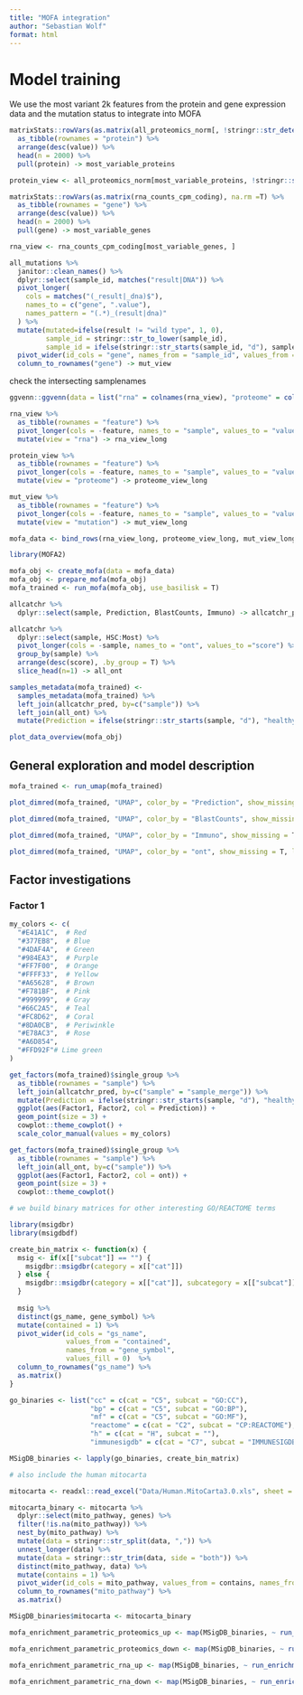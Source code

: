 ```yaml
---
title: "MOFA integration"
author: "Sebastian Wolf"
format: html
---
```


# Model training

We use the most variant 2k features from the protein and gene expression data and the mutation status to integrate into MOFA

```r
matrixStats::rowVars(as.matrix(all_proteomics_norm[, !stringr::str_detect(colnames(all_proteomics_norm), "is")]), na.rm =T) %>% 
  as_tibble(rownames = "protein") %>% 
  arrange(desc(value)) %>% 
  head(n = 2000) %>% 
  pull(protein) -> most_variable_proteins

protein_view <- all_proteomics_norm[most_variable_proteins, !stringr::str_detect(colnames(all_proteomics_norm), "is")]

matrixStats::rowVars(as.matrix(rna_counts_cpm_coding), na.rm =T) %>% 
  as_tibble(rownames = "gene") %>% 
  arrange(desc(value)) %>% 
  head(n = 2000) %>% 
  pull(gene) -> most_variable_genes

rna_view <- rna_counts_cpm_coding[most_variable_genes, ]

all_mutations %>% 
  janitor::clean_names() %>% 
  dplyr::select(sample_id, matches("result|DNA")) %>% 
  pivot_longer(
    cols = matches("(_result|_dna)$"),
    names_to = c("gene", ".value"),
    names_pattern = "(.*)_(result|dna)"
  ) %>% 
  mutate(mutated=ifelse(result != "wild type", 1, 0),
         sample_id = stringr::str_to_lower(sample_id), 
         sample_id = ifelse(stringr::str_starts(sample_id, "d"), sample_id, paste0("x",sample_id))) %>% 
  pivot_wider(id_cols = "gene", names_from = "sample_id", values_from = "mutated") %>% 
  column_to_rownames("gene") -> mut_view
```

check the intersecting samplenames

```r
ggvenn::ggvenn(data = list("rna" = colnames(rna_view), "proteome" = colnames(protein_view), "mutation" = colnames(mut_view)))

rna_view %>% 
  as_tibble(rownames = "feature") %>% 
  pivot_longer(cols = -feature, names_to = "sample", values_to = "value") %>% 
  mutate(view = "rna") -> rna_view_long

protein_view %>% 
  as_tibble(rownames = "feature") %>% 
  pivot_longer(cols = -feature, names_to = "sample", values_to = "value") %>% 
  mutate(view = "proteome") -> proteome_view_long

mut_view %>% 
  as_tibble(rownames = "feature") %>% 
  pivot_longer(cols = -feature, names_to = "sample", values_to = "value") %>% 
  mutate(view = "mutation") -> mut_view_long

mofa_data <- bind_rows(rna_view_long, proteome_view_long, mut_view_long) 
```

```r
library(MOFA2)

mofa_obj <- create_mofa(data = mofa_data)
mofa_obj <- prepare_mofa(mofa_obj)
mofa_trained <- run_mofa(mofa_obj, use_basilisk = T)

allcatchr %>% 
  dplyr::select(sample, Prediction, BlastCounts, Immuno) -> allcatchr_pred

allcatchr %>% 
  dplyr::select(sample, HSC:Most) %>% 
  pivot_longer(cols = -sample, names_to = "ont", values_to ="score") %>% 
  group_by(sample) %>% 
  arrange(desc(score), .by_group = T) %>% 
  slice_head(n=1) -> all_ont

samples_metadata(mofa_trained) <- 
  samples_metadata(mofa_trained) %>% 
  left_join(allcatchr_pred, by=c("sample")) %>% 
  left_join(all_ont) %>% 
  mutate(Prediction = ifelse(stringr::str_starts(sample, "d"), "healthy_control", Prediction))

plot_data_overview(mofa_obj)
```

## General exploration and model description

```r
mofa_trained <- run_umap(mofa_trained)

plot_dimred(mofa_trained, "UMAP", color_by = "Prediction", show_missing = T, label = T, dot_size = 3)
```

```r
plot_dimred(mofa_trained, "UMAP", color_by = "BlastCounts", show_missing = T, label = T, dot_size = 3)

plot_dimred(mofa_trained, "UMAP", color_by = "Immuno", show_missing = T, label = T, dot_size = 3)

plot_dimred(mofa_trained, "UMAP", color_by = "ont", show_missing = T, label = T, dot_size = 3)
```

## Factor investigations

### Factor 1

```r
my_colors <- c(
  "#E41A1C",  # Red
  "#377EB8",  # Blue
  "#4DAF4A",  # Green
  "#984EA3",  # Purple
  "#FF7F00",  # Orange
  "#FFFF33",  # Yellow
  "#A65628",  # Brown
  "#F781BF",  # Pink
  "#999999",  # Gray
  "#66C2A5",  # Teal
  "#FC8D62",  # Coral
  "#8DA0CB",  # Periwinkle
  "#E78AC3",  # Rose
  "#A6D854",
  "#FFD92F"# Lime green
)

get_factors(mofa_trained)$single_group %>% 
  as_tibble(rownames = "sample") %>% 
  left_join(allcatchr_pred, by=c("sample" = "sample_merge")) %>%
  mutate(Prediction = ifelse(stringr::str_starts(sample, "d"), "healthy control", Prediction)) %>% 
  ggplot(aes(Factor1, Factor2, col = Prediction)) + 
  geom_point(size = 3) + 
  cowplot::theme_cowplot() +
  scale_color_manual(values = my_colors)

get_factors(mofa_trained)$single_group %>% 
  as_tibble(rownames = "sample") %>% 
  left_join(all_ont, by=c("sample")) %>% 
  ggplot(aes(Factor1, Factor2, col = ont)) + 
  geom_point(size = 3) + 
  cowplot::theme_cowplot() 
```

```r
# we build binary matrices for other interesting GO/REACTOME terms

library(msigdbr)
library(msigdbdf)

create_bin_matrix <- function(x) {
  msig <- if(x[["subcat"]] == "") {
    msigdbr::msigdbr(category = x[["cat"]])
  } else {
    msigdbr::msigdbr(category = x[["cat"]], subcategory = x[["subcat"]])
  }
  
  msig %>% 
  distinct(gs_name, gene_symbol) %>%
  mutate(contained = 1) %>% 
  pivot_wider(id_cols = "gs_name", 
              values_from = "contained", 
              names_from = "gene_symbol", 
              values_fill = 0)  %>% 
  column_to_rownames("gs_name") %>% 
  as.matrix() 
}

go_binaries <- list("cc" = c(cat = "C5", subcat = "GO:CC"),
                    "bp" = c(cat = "C5", subcat = "GO:BP"), 
                    "mf" = c(cat = "C5", subcat = "GO:MF"),
                    "reactome" = c(cat = "C2", subcat = "CP:REACTOME"),
                    "h" = c(cat = "H", subcat = ""),
                    "immunesigdb" = c(cat = "C7", subcat = "IMMUNESIGDB"))

MSigDB_binaries <- lapply(go_binaries, create_bin_matrix)

# also include the human mitocarta

mitocarta <- readxl::read_excel("Data/Human.MitoCarta3.0.xls", sheet = "C MitoPathways") %>% janitor::clean_names()

mitocarta_binary <- mitocarta %>% 
  dplyr::select(mito_pathway, genes) %>% 
  filter(!is.na(mito_pathway)) %>% 
  nest_by(mito_pathway) %>% 
  mutate(data = stringr::str_split(data, ",")) %>% 
  unnest_longer(data) %>% 
  mutate(data = stringr::str_trim(data, side = "both")) %>% 
  distinct(mito_pathway, data) %>% 
  mutate(contains = 1) %>% 
  pivot_wider(id_cols = mito_pathway, values_from = contains, names_from = data, values_fill = 0) %>% 
  column_to_rownames("mito_pathway") %>% 
  as.matrix()

MSigDB_binaries$mitocarta <- mitocarta_binary
```

```r
mofa_enrichment_parametric_proteomics_up <- map(MSigDB_binaries, ~ run_enrichment(mofa_trained, view = "proteome", feature.sets = ., sign = "positive", statistical.test = "parametric"))

mofa_enrichment_parametric_proteomics_down <- map(MSigDB_binaries, ~ run_enrichment(mofa_trained, view = "proteome", feature.sets = ., sign = "negative", statistical.test = "parametric"))

mofa_enrichment_parametric_rna_up <- map(MSigDB_binaries, ~ run_enrichment(mofa_trained, view = "rna", feature.sets = ., sign = "positive", statistical.test = "parametric"))

mofa_enrichment_parametric_rna_down <- map(MSigDB_binaries, ~ run_enrichment(mofa_trained, view = "rna", feature.sets = ., sign = "negative", statistical.test = "parametric"))
```

```r

```
